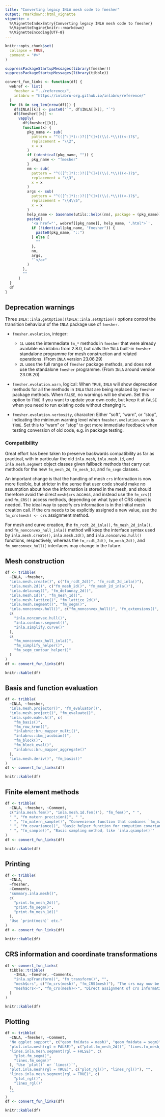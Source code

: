 ```yaml
---
title: "Converting legacy INLA mesh code to fmesher"
output: rmarkdown::html_vignette
vignette: >
  %\VignetteIndexEntry{Converting legacy INLA mesh code to fmesher}
  %\VignetteEngine{knitr::rmarkdown}
  %\VignetteEncoding{UTF-8}
---
```


```r
knitr::opts_chunk$set(
  collapse = TRUE,
  comment = "#>"
)
```

```r
suppressPackageStartupMessages(library(fmesher))
suppressPackageStartupMessages(library(tibble))

convert_fun_links <- function(df) {
  webref <- list(
    fmesher = "../reference/",
    inlabru = "https://inlabru-org.github.io/inlabru/reference/"
  )
  for (k in seq_len(nrow(df))) {
    df$INLA[[k]] <- paste0("`", df$INLA[[k]], "`")
    df$fmesher[[k]] <-
      vapply(
        df$fmesher[[k]],
        function(x) {
          pkg_name <- sub(
            pattern = "^(([^:]*)::)?([^(]+)(\\(.*\\))(<-)?$",
            replacement = "\\2",
            x = x
          )
          if (identical(pkg_name, "")) {
            pkg_name <- "fmesher"
          }
          nm <- sub(
            pattern = "^(([^:]*)::)?([^(]+)(\\(.*\\))(<-)?$",
            replacement = "\\3",
            x = x
          )
          args <- sub(
            pattern = "^(([^:]*)::)?([^(]+)(\\(.*\\))(<-)?$",
            replacement = "\\4\\5",
            x = x
          )
          help_name <- basename(utils::help((nm), package = (pkg_name)))
          paste0(
            '<a href="', webref[[pkg_name]], help_name, '.html">`',
            if (!identical(pkg_name, "fmesher")) {
              paste0(pkg_name, "::")
            } else {
              ""
            },
            nm,
            args,
            "`</a>"
          )
        },
        ""
      )
  }
  df
}
```

## Deprecation warnings

Three `INLA::inla.getOption()`/`INLA::inla.setOption()` options control the
transition behaviour of the `INLA` package use of `fmesher`.

* `fmesher.evolution`, integer:
  - `1L` uses the intermediate `fm_*` methods in `fmesher` that were already available via inlabru from 2.8.0,
    but calls the `INLA` built-in `fmesher` standalone programme for mesh construction
    and related operations. (From `INLA` version 23.06.29)
  - `2L` uses the full range of `fmesher` package methods, and does not use the standalone `fmesher` programme.
    (From `INLA` around version 23.08.20)

* `fmesher.evolution.warn`, logical:
  When `TRUE`, `INLA` will show deprecation methods for all the methods in `INLA` that
  are being replaced by `fmesher` package methods.  When `FALSE`, no warnings will be shown.
  Set this option to `TRUE` if you want to update your own code, but keep it at
  `FALSE` when you need to run existing code without changing it.
  
* `fmesher.evolution.verbosity`, character: Either "soft", "warn", or "stop",
  indicating the minimum warning level when `fmesher.evolution.warn` is `TRUE`.
  Set this to "warn" or "stop" to get more immediate feedback when testing
  conversion of old code, e.g. in package testing.
  
### Compatibility

Great effort has been taken to preserve backwards compatibility as far as practical,
with in particular the old `inla.mesh`, `inla.mesh.1d`, and `inla.mesh.segment`
object classes given fallback methods that carry out methods for the new `fm_mesh_2d`,
`fm_mesh_1d`, and `fm_segm` classes.  

An important change is that the handling
of mesh `crs` information is now more flexible, but stricter in the sense that
user code should make no assumption about how the information is stored in the
mesh, and should therefore avoid the direct `mesh$crs` access, and instead use
the `fm_crs()` and `fm_CRS()` access methods,
depending on what type of CRS object is needed.  The ideal way to
specify crs information is in the initial mesh creation call. If the crs needs
to be explicitly assigned a new value, use the `fm_crs(mesh) <- crs` assignment
method.

For mesh and curve creation, the `fm_rcdt_2d_inla()`, `fm_mesh_2d_inla()`, and
`fm_nonconvex_hull_inla()` method will keep the interface syntax used by
`inla.mesh.create()`, `inla.mesh.2d()`, and `inla.nonconvex.hull()` functions,
respectively, whereas the `fm_rcdt_2d()`, `fm_mesh_2d()`, and
`fm_nonconvex_hull()` interfaces may change in the future.


## Mesh construction

```r
df <- tribble(
  ~INLA, ~fmesher,
  "inla.mesh.create()", c("fm_rcdt_2d()", "fm_rcdt_2d_inla()"),
  "inla.mesh.2d()", c("fm_mesh_2d()", "fm_mesh_2d_inla()"),
  "inla.delaunay()", "fm_delaunay_2d()",
  "inla.mesh.1d()", "fm_mesh_1d()",
  "inla.mesh.lattice()", "fm_lattice_2d()",
  "inla.mesh.segment()", "fm_segm()",
  "inla.nonconvex.hull()", c("fm_nonconvex_hull()", "fm_extensions()", "fm_simplify()"),
  c(
    "inla.nonconvex.hull()",
    "inla.contour.segment()",
    "inla.simplify.curve()"
  ),
  c(
    "fm_nonconvex_hull_inla()",
    "fm_simplify_helper()",
    "fm_segm_contour_helper()"
  )
)
df <- convert_fun_links(df)
```

```r
knitr::kable(df)
```

## Basis and function evaluation

```r
df <- tribble(
  ~INLA, ~fmesher,
  "inla.mesh.projector()", "fm_evaluator()",
  "inla.mesh.project()", "fm_evaluate()",
  "inla.spde.make.A()", c(
    "fm_basis()",
    "fm_row_kron()",
    "inlabru::bru_mapper_multi()",
    "inlabru::ibm_jacobian()",
    "fm_block()",
    "fm_block_eval()",
    "inlabru::bru_mapper_aggregate()"
  ),
  "inla.mesh.deriv()", "fm_basis()"
)
df <- convert_fun_links(df)
```

```r
knitr::kable(df)
```

## Finite element methods

```r
df <- tribble(
  ~INLA, ~fmesher, ~Comment,
  c("inla.mesh.fem()", "inla.mesh.1d.fem()"), "fm_fem()", " ",
  " ", "fm_matern_precision()", " ",
  " ", "fm_matern_sample()", "Convenience function that combines `fm_matern_precision()` and `fm_sample()`.",
  " ", "fm_covariance()", "Basic helper function for compution covariances between different locations. Can produce sparse inverses like `inla.qinv()`, but currently (version 0.1.1) only by a 'brute force' method.",
  " ", "fm_sample()", "Basic sampling method, like `inla.qsample()`"
)
df <- convert_fun_links(df)
```

```r
knitr::kable(df)
```

## Printing

```r
df <- tribble(
  ~INLA,
  ~fmesher,
  ~Comments,
  "summary.inla.mesh()",
  c(
    "print.fm_mesh_2d()",
    "print.fm_segm()",
    "print.fm_mesh_1d()"
  ),
  "Use `print(mesh)` etc."
)
df <- convert_fun_links(df)
```

```r
knitr::kable(df)
```

## CRS information and coordinate transformations

```r
df <- convert_fun_links(
  tibble::tribble(
    ~INLA, ~fmesher, ~Comments,
    "inla.spTransform()", "fm_transform()", "",
    "mesh$crs", c("fm_crs(mesh)", "fm_CRS(mesh)"), "The crs may now be stored in different formats; use `fm_crs()` for `sf` format, and `fm_CRS()` for `sp` format. `fmesher` will attempt to convert when needed.",
    "mesh$crs<-", "fm_crs(mesh)<-", "Direct assignment of crs information should be avoided, but is allowed as long as its compatible with the actual mesh coordinates."
  )
)
```

```r
knitr::kable(df)
```

## Plotting

```r
df <- tribble(
  ~INLA, ~fmesher, ~Comment,
  "No ggplot support", c("geom_fm(data = mesh)", "geom_fm(data = segm)"), "Use `ggplot() + geom_fm(data = mesh)` and `inlabru::gg()` methods",
  "plot.inla.mesh(rgl = FALSE)", c("plot.fm_mesh_2d()", "lines.fm_mesh_2d()"), "Use `plot()` or `lines()`",
  "lines.inla.mesh.segment(rgl = FALSE)", c(
    "plot.fm_segm()",
    "lines.fm_segm()"
  ), "Use `plot()` or `lines()`",
  "plot.inla.mesh(rgl = TRUE)", c("plot_rgl()", "lines_rgl()"), "",
  "lines.inla.mesh.segment(rgl = TRUE)", c(
    "plot_rgl()",
    "lines_rgl()"
  ),
  ""
)
df <- convert_fun_links(df)
```

```r
knitr::kable(df)
```

